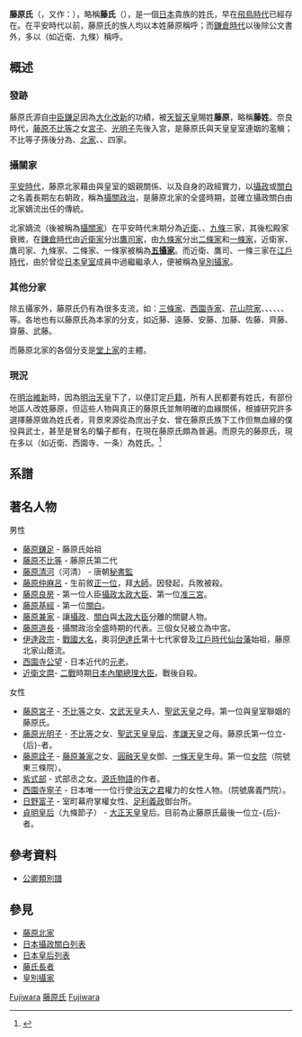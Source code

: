 {{redirect2|藤原|日本插画家|藤原 (插画家)}}
{{noteTA
|1=zh-cn:大化改新;zh-tw:大化革新;
}}
{{日本氏族
|家名=藤原氏
|家紋= Japanese crest Sagari Fuji.svg 
|家紋名称=下行藤
|本姓=
|家祖=[[藤原鎌足|藤原（中臣）鎌足]]
|種別={{tsl|ja|神別|神別}}（[[天神_(日本神話)|天神]]）
|出身地=[[大和国|大和国]][[高市郡|高市郡]]藤原
|根據地=[[山城国|山城国]] 等地
|人物=
|支流=
|氏姓=藤原[[朝臣|朝臣]]|後裔={{tsl|en|Nanke (Fujiwara)|藤原南家}}<br/>[[藤原北家|藤原北家]]<br/>{{tsl|en|Shikike|藤原式家}}<br/>{{tsl|en|Kyōke|藤原京家}}|出自=[[中臣氏|中臣氏]]|始祖=[[天兒屋命|天兒屋命]]}}
{{japanese|japanese=藤原氏|kana=ふじわらし|romaji=Fujiwarashi}}
'''藤原氏'''（{{jpn|j=ふじわらうじ|rm=Fujiwara uji}}，又作：{{jpn|link=no|j=ふじわらし|rm=Fujiwarashi}}），略稱'''藤氏'''（{{jpn|j=とうし|rm=Tōshi}}），是一個[[日本|日本]]貴族的姓氏，早在[[飛鳥時代|飛鳥時代]]已經存在。在平安時代以前，藤原氏的族人均以本姓藤原稱呼；而[[鎌倉時代|鎌倉時代]]以後除公文書外，多以{{tsl|ja|家名|家名}}（如近衛、九條）稱呼。

==概述==
===發跡===
藤原氏源自[[中臣鎌足|中臣鎌足]]因為[[大化改新|大化改新]]的功績，被[[天智天皇|天智天皇]]賜姓'''藤原'''，略稱'''藤姓'''。奈良時代，[[藤原不比等|藤原不比等]]之女[[藤原宮子|宮子]]、[[藤原光明子|光明子]]先後入宮，是藤原氏與天皇皇室連姻的濫觴；不比等子孫後分為{{tsl|en|Nanke (Fujiwara)|藤原南家|南家}}、[[藤原北家|北家]]、{{tsl|en|Shikike|藤原式家|式家}}、{{tsl|en|Kyōke|藤原京家|京家}}四家。

===攝關家===
{{main|藤原北家}}

[[平安時代|平安時代]]，藤原北家藉由與皇室的姻親關係、以及自身的政經實力，以[[攝政|攝政]]或[[關白|關白]]之名義長期左右朝政，稱為[[攝關政治|攝關政治]]，是藤原北家的全盛時期，並確立攝政關白由北家嫡流出任的傳統。

北家嫡流（後被稱為[[攝關家|攝關家]]）在平安時代末期分為[[近衛家|近衛]]、{{tsl|ja|松殿家|松殿家|松殿}}、[[九條家|九條]]三家，其後松殿家衰微，在[[鎌倉時代|鎌倉時代]]由[[近衛家|近衛家]]分出[[鷹司家|鷹司家]]，由[[九條家|九條家]]分出[[二條家|二條家]]和[[一條家|一條家]]，近衛家、鷹司家、九條家、二條家、一條家被稱為'''[[五攝家|五攝家]]'''。而近衛、鷹司、一條三家在[[江戶時代|江戶時代]]，由於曾從[[日本皇室|日本皇室]]成員中過繼繼承人，便被稱為[[皇別攝家|皇別攝家]]。

===其他分家===
除五攝家外，藤原氏仍有為很多支流，如：[[三條家|三條家]]、[[西園寺家|西園寺家]]、[[花山院家|花山院家]]、{{tsl|ja|四条家|四條家}}、{{tsl|ja|勧修寺家|勸修寺家}}、{{tsl|ja|日野家|日野家}}、{{tsl|ja|中御門家|中御門家}}、{{tsl|ja|七条家|七條家}}、{{tsl|ja|八条家|八條家}}等。各地也有以藤原氏為本家的分支，如近藤、遠藤、安藤、加藤、佐藤、齊藤、齋藤、武藤。

而藤原北家的各個分支是[[堂上家|堂上家]]的主體。

===現況===

在[[明治維新|明治維新]]時，因為[[明治天皇|明治天皇]]下了{{tsl|ja|平民苗字必称義務令|苗字必稱令}}，以便訂定[[戶籍|戶籍]]，所有人民都要有姓氏，有部份地區人改姓藤原，但這些人物與真正的藤原氏並無明確的血緣關係，根據研究許多選擇藤原做為姓氏者，背景來源從為庶出子女、曾在藤原氏族下工作但無血緣的僕役與武士，甚至是冒名的騙子都有，在現在藤原氏頗為普遍。而原先的藤原氏，現在多以{{tsl|ja|家名|家名}}（如近衛、西園寺、一条）為姓氏。<ref name="藤原氏概説">{{Cite web |url=http://wwr2.ucom.ne.jp/hetoyc15/keihu/sizokugairan/fujiwarag.htm |title=存档副本 |access-date=2020-04-14 |archive-date=2020-11-17 |archive-url=https://web.archive.org/web/20201117232213/http://wwr2.ucom.ne.jp/hetoyc15/keihu/sizokugairan/fujiwarag.htm |dead-url=no }}</ref>

==系譜==
{{chart/start}}
{{chart |border=0| XXX | XXX=[[藤原鎌足|藤原鎌足]]<br>(中臣鎌足)}}
{{chart |border=0| |)|-|-|v|-|-|v|-|-|v|-|-|.}}
{{chart |border=0| XXX | XXa | XXb | XXc | XXd | XXX={{tsl|ja|定恵|定惠}}|XXa=[[藤原不比等|不比等]]|XXb={{tsl|ja|氷上娘|冰上娘}}|XXc={{tsl|en|Ioe no Iratsume|五百重娘}}|XXd={{tsl|ja|耳面刀自|耳面刀自}}}}
{{chart |border=0| |,|-|-|+|-|-|v|-|-|v|-|-|v|-|-|v|-|-|v|-|-|.| | | }}
{{chart |border=0| XXX | XXa | XXb | XXc | XXd | XXe | XXf | XXg | XXX=[[藤原武智麻呂|武智麻呂]]<br>({{tsl|en|Nanke (Fujiwara)|藤原南家}})|XXa=[[藤原房前|房前]]<br>([[藤原北家|藤原北家]])|XXb=[[藤原宇合|宇合]]<br>({{tsl|en|Shikike|藤原式家}})|XXc=[[藤原麻呂|麻呂]]<br>({{tsl|en|Kyōke|藤原京家}})|XXd=[[藤原宮子|宮子]]|XXe=[[藤原長娥子|長娥子]]|XXf=[[藤原光明子|光明子]]|XXg={{tsl|ja|藤原多比能|藤原多比能|多比能}}}}
{{chart/end}}

==著名人物==

男性
*[[藤原鎌足|藤原鎌足]] - 藤原氏始祖
*[[藤原不比等|藤原不比等]] - 藤原氏第二代
*[[藤原清河|藤原清河]]（河清） - 唐朝[[秘書監|秘書監]]
*[[藤原仲麻呂|藤原仲麻呂]] - 生前敘[[正一位|正一位]]，拜[[太政大臣|大師]]。因發起{{tsl|en|Fujiwara no Nakamaro Rebellion|藤原仲麻呂之亂}}，兵敗被殺。
*[[藤原良房|藤原良房]] - 第一位人臣[[攝政|攝政]][[太政大臣|太政大臣]]、第一位[[准三宮|准三宮]]。
*[[藤原基經|藤原基經]] - 第一位[[關白|關白]]。
*[[藤原兼家|藤原兼家]] - 讓[[攝政|攝政]]、[[關白|關白]]與[[太政大臣|太政大臣]]分離的關鍵人物。
*[[藤原道長|藤原道長]] - 攝關政治全盛時期的代表。三個女兒被立為中宮。
*[[伊達政宗|伊達政宗]] - [[戰國時代_(日本)|戰國]][[大名_(稱謂)|大名]]，奧羽[[伊達氏|伊達氏]]第十七代家督及[[江戶時代|江戶時代]][[仙台藩|仙台藩]]始祖，藤原北家山蔭流。
*[[西園寺公望|西園寺公望]] - 日本近代的[[元老|元老]]。
*[[近衛文麿|近衛文麿]]- [[二戰|二戰]]時期[[日本|日本]][[內閣總理大臣_(日本)|內閣總理大臣]]。戰後自殺。

女性
*[[藤原宮子|藤原宮子]] - [[藤原不比等|不比等]]之女、[[文武天皇|文武天皇]]夫人、[[聖武天皇|聖武天皇]]之母。第一位與皇室聯姻的藤原氏。
*[[藤原光明子|藤原光明子]] - [[藤原不比等|不比等]]之女、[[聖武天皇|聖武天皇]][[皇后|皇后]]、[[孝謙天皇|孝謙天皇]]之母。藤原氏第一位立-{后}-者。
*[[藤原詮子|藤原詮子]] - [[藤原兼家|藤原兼家]]之女、[[圓融天皇|圓融天皇]]女御、[[一條天皇|一條天皇]]生母。第一位[[女院|女院]]（院號東三條院）。
*[[紫式部|紫式部]] - 式部丞{{tsl|en|Fujiwara no Tametoki|藤原為時}}之女。[[源氏物語|源氏物語]]的作者。
*[[西園寺寧子|西園寺寧子]] - 日本唯一一位行使[[治天之君|治天之君]]權力的女性人物。（院號廣義門院）。
*[[日野富子|日野富子]] - 室町幕府掌權女性、[[足利義政|足利義政]]御台所。
*[[貞明皇后_(大正天皇)|貞明皇后]]（九條節子） - [[大正天皇|大正天皇]]皇后。目前為止藤原氏最後一位立-{后}-者。

==參考資料==
{{reflist}}
*[https://web.archive.org/web/20101113041304/http://www.geocities.jp/okugesan_com/minamoto2.htm 公卿類別譜]

==參見==
*[[藤原北家|藤原北家]]
*[[日本攝政關白列表|日本攝政關白列表]]
*[[日本皇后列表|日本皇后列表]]
*[[藤氏長者|藤氏長者]]
*[[皇別攝家|皇別攝家]]

{{DEFAULTSORT:Fujiwara-shi}}
[[Category:日本氏族|Fujiwara]]
[[Category:藤原氏|]]
[[Category:賜名姓氏|Fujiwara]]